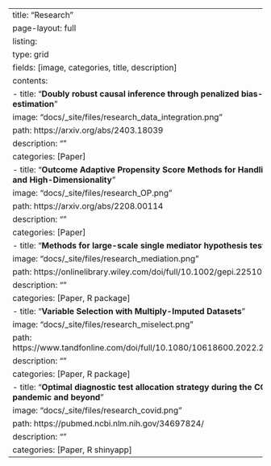 ---
title: "Research"
page-layout: full
listing:
  type: grid
  fields: [image, categories, title, description]
  contents:
    - title: "**Doubly robust causal inference through penalized bias-reduced estimation**"
      image: "docs/_site/files/research_data_integration.png"
      path: https://arxiv.org/abs/2403.18039
      description: ""
      categories: [Paper]
    - title: "**Outcome Adaptive Propensity Score Methods for Handling Censoring and High-Dimensionality**"
      image: "docs/_site/files/research_OP.png"
      path: https://arxiv.org/abs/2208.00114 
      description: ""
      categories: [Paper]
    - title: "**Methods for large-scale single mediator hypothesis testing**"
      image: "docs/_site/files/research_mediation.png"
      path: https://onlinelibrary.wiley.com/doi/full/10.1002/gepi.22510
      description: ""
      categories: [Paper, R package]
    - title: "**Variable Selection with Multiply-Imputed Datasets**"
      image: "docs/_site/files/research_miselect.png"
      path: https://www.tandfonline.com/doi/full/10.1080/10618600.2022.2035739#abstract
      description: ""
      categories: [Paper, R package]
    - title: "**Optimal diagnostic test allocation strategy during the COVID-19 pandemic and beyond**"
      image: "docs/_site/files/research_covid.png"
      path: https://pubmed.ncbi.nlm.nih.gov/34697824/
      description: ""
      categories: [Paper, R shinyapp]
---